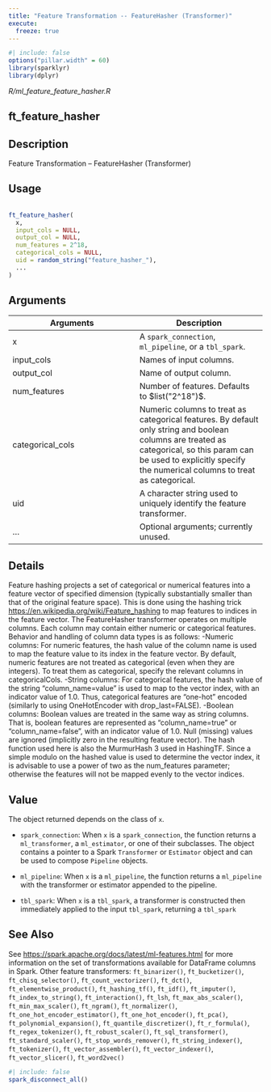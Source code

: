 ```yaml
---
title: "Feature Transformation -- FeatureHasher (Transformer)"
execute:
  freeze: true
---
```


```r
#| include: false
options("pillar.width" = 60)
library(sparklyr) 
library(dplyr)
```

*R/ml_feature_feature_hasher.R*

## ft_feature_hasher

## Description
 Feature Transformation -- FeatureHasher (Transformer) 


## Usage
```r
 
ft_feature_hasher( 
  x, 
  input_cols = NULL, 
  output_col = NULL, 
  num_features = 2^18, 
  categorical_cols = NULL, 
  uid = random_string("feature_hasher_"), 
  ... 
) 
```

## Arguments
|Arguments|Description|
|---|---|
| x | A `spark_connection`, `ml_pipeline`, or a `tbl_spark`. |
| input_cols | Names of input columns. |
| output_col | Name of output column. |
| num_features | Number of features. Defaults to $list("2^18")$. |
| categorical_cols | Numeric columns to treat as categorical features. By default only string and boolean columns are treated as categorical, so this param can be used to explicitly specify the numerical columns to treat as categorical. |
| uid | A character string used to uniquely identify the feature transformer. |
| ... | Optional arguments; currently unused. |

## Details
 Feature hashing projects a set of categorical or numerical features into a   feature vector of specified dimension (typically substantially smaller than   that of the original feature space). This is done using the hashing trick   [https://en.wikipedia.org/wiki/Feature_hashing](https://en.wikipedia.org/wiki/Feature_hashing) to map features to indices   in the feature vector.    The FeatureHasher transformer operates on multiple columns. Each column may     contain either numeric or categorical features. Behavior and handling of     column data types is as follows: -Numeric columns: For numeric features,     the hash value of the column name is used to map the feature value to its     index in the feature vector. By default, numeric features are not treated     as categorical (even when they are integers). To treat them as categorical,     specify the relevant columns in categoricalCols. -String columns: For      categorical features, the hash value of the string "column_name=value"      is used to map to the vector index, with an indicator value of 1.0.      Thus, categorical features are "one-hot" encoded (similarly to using      OneHotEncoder with drop_last=FALSE). -Boolean columns: Boolean values      are treated in the same way as string columns. That is, boolean features      are represented as "column_name=true" or "column_name=false", with an      indicator value of 1.0.   Null (missing) values are ignored (implicitly zero in the resulting feature vector).   The hash function used here is also the MurmurHash 3 used in HashingTF. Since a  simple modulo on the hashed value is used to determine the vector index, it is  advisable to use a power of two as the num_features parameter; otherwise the  features will not be mapped evenly to the vector indices. 


## Value

 The object returned depends on the class of `x`.     

- `spark_connection`: When `x` is a `spark_connection`, the function returns a `ml_transformer`,   a `ml_estimator`, or one of their subclasses. The object contains a pointer to   a Spark `Transformer` or `Estimator` object and can be used to compose   `Pipeline` objects.    

- `ml_pipeline`: When `x` is a `ml_pipeline`, the function returns a `ml_pipeline` with   the transformer or estimator appended to the pipeline.    

- `tbl_spark`: When `x` is a `tbl_spark`, a transformer is constructed then   immediately applied to the input `tbl_spark`, returning a `tbl_spark` 

 



## See Also
 See [https://spark.apache.org/docs/latest/ml-features.html](https://spark.apache.org/docs/latest/ml-features.html) for   more information on the set of transformations available for DataFrame   columns in Spark.  Other feature transformers:  `ft_binarizer()`, `ft_bucketizer()`, `ft_chisq_selector()`, `ft_count_vectorizer()`, `ft_dct()`, `ft_elementwise_product()`, `ft_hashing_tf()`, `ft_idf()`, `ft_imputer()`, `ft_index_to_string()`, `ft_interaction()`, `ft_lsh`, `ft_max_abs_scaler()`, `ft_min_max_scaler()`, `ft_ngram()`, `ft_normalizer()`, `ft_one_hot_encoder_estimator()`, `ft_one_hot_encoder()`, `ft_pca()`, `ft_polynomial_expansion()`, `ft_quantile_discretizer()`, `ft_r_formula()`, `ft_regex_tokenizer()`, `ft_robust_scaler()`, `ft_sql_transformer()`, `ft_standard_scaler()`, `ft_stop_words_remover()`, `ft_string_indexer()`, `ft_tokenizer()`, `ft_vector_assembler()`, `ft_vector_indexer()`, `ft_vector_slicer()`, `ft_word2vec()` 


```r
#| include: false
spark_disconnect_all()
```
